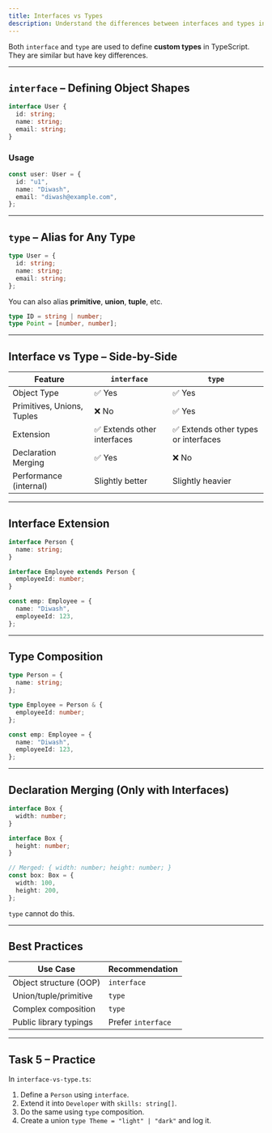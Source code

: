 ```yaml
---
title: Interfaces vs Types
description: Understand the differences between interfaces and types in TypeScript, including when to use each and best practices.
---
```


Both `interface` and `type` are used to define **custom types** in TypeScript. They are similar but have key differences.

---

## `interface` – Defining Object Shapes

```ts
interface User {
  id: string;
  name: string;
  email: string;
}
```

### Usage

```ts
const user: User = {
  id: "u1",
  name: "Diwash",
  email: "diwash@example.com",
};
```

---

## `type` – Alias for Any Type

```ts
type User = {
  id: string;
  name: string;
  email: string;
};
```

You can also alias **primitive**, **union**, **tuple**, etc.

```ts
type ID = string | number;
type Point = [number, number];
```

---

## Interface vs Type – Side-by-Side

| Feature                    | `interface`                 | `type`                               |
| -------------------------- | --------------------------- | ------------------------------------ |
| Object Type                | ✅ Yes                      | ✅ Yes                               |
| Primitives, Unions, Tuples | ❌ No                       | ✅ Yes                               |
| Extension                  | ✅ Extends other interfaces | ✅ Extends other types or interfaces |
| Declaration Merging        | ✅ Yes                      | ❌ No                                |
| Performance (internal)     | Slightly better             | Slightly heavier                     |

---

## Interface Extension

```ts
interface Person {
  name: string;
}

interface Employee extends Person {
  employeeId: number;
}

const emp: Employee = {
  name: "Diwash",
  employeeId: 123,
};
```

---

## Type Composition

```ts
type Person = {
  name: string;
};

type Employee = Person & {
  employeeId: number;
};

const emp: Employee = {
  name: "Diwash",
  employeeId: 123,
};
```

---

## Declaration Merging (Only with Interfaces)

```ts
interface Box {
  width: number;
}

interface Box {
  height: number;
}

// Merged: { width: number; height: number; }
const box: Box = {
  width: 100,
  height: 200,
};
```

`type` cannot do this.

---

## Best Practices

| Use Case               | Recommendation     |
| ---------------------- | ------------------ |
| Object structure (OOP) | `interface`        |
| Union/tuple/primitive  | `type`             |
| Complex composition    | `type`             |
| Public library typings | Prefer `interface` |

---

## Task 5 – Practice

In `interface-vs-type.ts`:

1. Define a `Person` using `interface`.
2. Extend it into `Developer` with `skills: string[]`.
3. Do the same using `type` composition.
4. Create a union `type Theme = "light" | "dark"` and log it.
